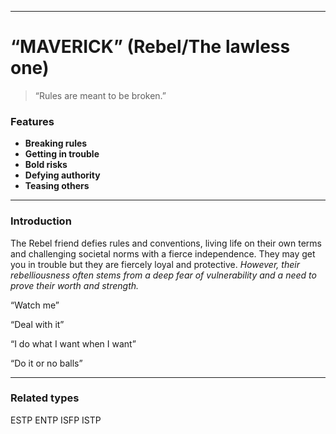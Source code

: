 ___

# “MAVERICK” (Rebel/The lawless one)

> “Rules are meant to be broken.”

### Features

- **Breaking rules**
- **Getting in trouble**
- **Bold risks**
- **Defying authority**
- **Teasing others**

___

### Introduction

The Rebel friend defies rules and conventions, living life on their own terms and challenging societal norms with a fierce independence. They may get you in trouble but they are fiercely loyal and protective. *However, their rebelliousness often stems from a deep fear of vulnerability and a need to prove their worth and strength.*

“Watch me”

“Deal with it”

“I do what I want when I want”

“Do it or no balls”

___
### Related types

ESTP ENTP ISFP ISTP